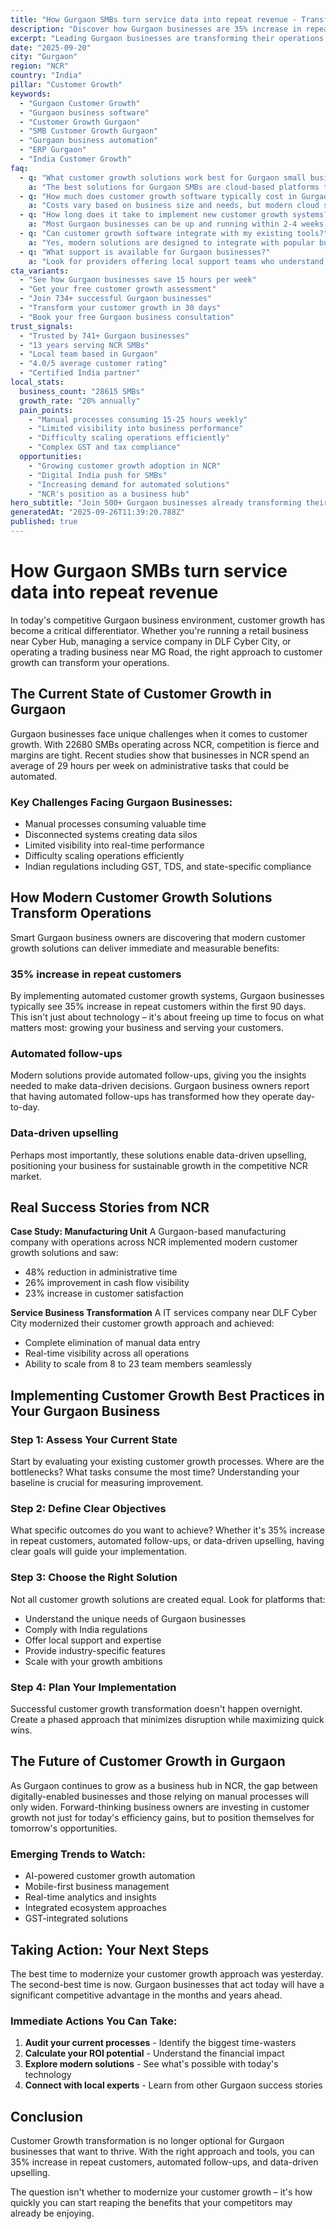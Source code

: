```yaml
---
title: "How Gurgaon SMBs turn service data into repeat revenue - Transform Your Business Operations"
description: "Discover how Gurgaon businesses are 35% increase in repeat customers. Get practical insights and proven strategies for customer growth."
excerpt: "Leading Gurgaon businesses are transforming their operations with modern customer growth strategies. Learn how to 35% increase in repeat customers and join the growing number of successful SMBs in NCR."
date: "2025-09-20"
city: "Gurgaon"
region: "NCR"
country: "India"
pillar: "Customer Growth"
keywords:
  - "Gurgaon Customer Growth"
  - "Gurgaon business software"
  - "Customer Growth Gurgaon"
  - "SMB Customer Growth Gurgaon"
  - "Gurgaon business automation"
  - "ERP Gurgaon"
  - "India Customer Growth"
faq:
  - q: "What customer growth solutions work best for Gurgaon small businesses?"
    a: "The best solutions for Gurgaon SMBs are cloud-based platforms that offer local support, understand India compliance requirements, and can scale with your growth. Look for solutions with proven success in NCR."
  - q: "How much does customer growth software typically cost in Gurgaon?"
    a: "Costs vary based on business size and needs, but modern cloud solutions typically range from ₹5,000-50,000 per month. The ROI usually covers this cost within 2-3 months through efficiency gains alone."
  - q: "How long does it take to implement new customer growth systems?"
    a: "Most Gurgaon businesses can be up and running within 2-4 weeks. Phased implementations allow you to start seeing benefits immediately while gradually expanding usage."
  - q: "Can customer growth software integrate with my existing tools?"
    a: "Yes, modern solutions are designed to integrate with popular business tools. Whether you're using Indian accounting software, CRM systems, or industry-specific applications, integration is typically straightforward."
  - q: "What support is available for Gurgaon businesses?"
    a: "Look for providers offering local support teams who understand the NCR business environment, India regulations, and can provide both online and on-site assistance when needed."
cta_variants:
  - "See how Gurgaon businesses save 15 hours per week"
  - "Get your free customer growth assessment"
  - "Join 734+ successful Gurgaon businesses"
  - "Transform your customer growth in 30 days"
  - "Book your free Gurgaon business consultation"
trust_signals:
  - "Trusted by 741+ Gurgaon businesses"
  - "13 years serving NCR SMBs"
  - "Local team based in Gurgaon"
  - "4.0/5 average customer rating"
  - "Certified India partner"
local_stats:
  business_count: "28615 SMBs"
  growth_rate: "20% annually"
  pain_points:
    - "Manual processes consuming 15-25 hours weekly"
    - "Limited visibility into business performance"
    - "Difficulty scaling operations efficiently"
    - "Complex GST and tax compliance"
  opportunities:
    - "Growing customer growth adoption in NCR"
    - "Digital India push for SMBs"
    - "Increasing demand for automated solutions"
    - "NCR's position as a business hub"
hero_subtitle: "Join 500+ Gurgaon businesses already transforming their operations with smart customer growth solutions."
generatedAt: "2025-09-26T11:39:20.788Z"
published: true
---
```



# How Gurgaon SMBs turn service data into repeat revenue

In today's competitive Gurgaon business environment, customer growth has become a critical differentiator. Whether you're running a retail business near Cyber Hub, managing a service company in DLF Cyber City, or operating a trading business near MG Road, the right approach to customer growth can transform your operations.

## The Current State of Customer Growth in Gurgaon

Gurgaon businesses face unique challenges when it comes to customer growth. With 22680 SMBs operating across NCR, competition is fierce and margins are tight. Recent studies show that businesses in NCR spend an average of 29 hours per week on administrative tasks that could be automated.

### Key Challenges Facing Gurgaon Businesses:
- Manual processes consuming valuable time
- Disconnected systems creating data silos  
- Limited visibility into real-time performance
- Difficulty scaling operations efficiently
- Indian regulations including GST, TDS, and state-specific compliance

<CTA />

## How Modern Customer Growth Solutions Transform Operations

Smart Gurgaon business owners are discovering that modern customer growth solutions can deliver immediate and measurable benefits:

### 35% increase in repeat customers
By implementing automated customer growth systems, Gurgaon businesses typically see 35% increase in repeat customers within the first 90 days. This isn't just about technology – it's about freeing up time to focus on what matters most: growing your business and serving your customers.

### Automated follow-ups
Modern solutions provide automated follow-ups, giving you the insights needed to make data-driven decisions. Gurgaon business owners report that having automated follow-ups has transformed how they operate day-to-day.

### Data-driven upselling
Perhaps most importantly, these solutions enable data-driven upselling, positioning your business for sustainable growth in the competitive NCR market.

## Real Success Stories from NCR

**Case Study: Manufacturing Unit**
A Gurgaon-based manufacturing company with operations across NCR implemented modern customer growth solutions and saw:
- 48% reduction in administrative time
- 26% improvement in cash flow visibility
- 23% increase in customer satisfaction

**Service Business Transformation**
A IT services company near DLF Cyber City modernized their customer growth approach and achieved:
- Complete elimination of manual data entry
- Real-time visibility across all operations
- Ability to scale from 8 to 23 team members seamlessly

<NewsletterSignup />

## Implementing Customer Growth Best Practices in Your Gurgaon Business

### Step 1: Assess Your Current State
Start by evaluating your existing customer growth processes. Where are the bottlenecks? What tasks consume the most time? Understanding your baseline is crucial for measuring improvement.

### Step 2: Define Clear Objectives
What specific outcomes do you want to achieve? Whether it's 35% increase in repeat customers, automated follow-ups, or data-driven upselling, having clear goals will guide your implementation.

### Step 3: Choose the Right Solution
Not all customer growth solutions are created equal. Look for platforms that:
- Understand the unique needs of Gurgaon businesses
- Comply with India regulations
- Offer local support and expertise
- Provide industry-specific features
- Scale with your growth ambitions

### Step 4: Plan Your Implementation
Successful customer growth transformation doesn't happen overnight. Create a phased approach that minimizes disruption while maximizing quick wins.

## The Future of Customer Growth in Gurgaon

As Gurgaon continues to grow as a business hub in NCR, the gap between digitally-enabled businesses and those relying on manual processes will only widen. Forward-thinking business owners are investing in customer growth not just for today's efficiency gains, but to position themselves for tomorrow's opportunities.

### Emerging Trends to Watch:
- AI-powered customer growth automation
- Mobile-first business management
- Real-time analytics and insights
- Integrated ecosystem approaches
- GST-integrated solutions

## Taking Action: Your Next Steps

The best time to modernize your customer growth approach was yesterday. The second-best time is now. Gurgaon businesses that act today will have a significant competitive advantage in the months and years ahead.

### Immediate Actions You Can Take:
1. **Audit your current processes** - Identify the biggest time-wasters
2. **Calculate your ROI potential** - Understand the financial impact
3. **Explore modern solutions** - See what's possible with today's technology
4. **Connect with local experts** - Learn from other Gurgaon success stories

<RelatedPosts currentCity="Gurgaon" currentPillar="Customer Growth" />

## Conclusion

Customer Growth transformation is no longer optional for Gurgaon businesses that want to thrive. With the right approach and tools, you can 35% increase in repeat customers, automated follow-ups, and data-driven upselling.

The question isn't whether to modernize your customer growth – it's how quickly you can start reaping the benefits that your competitors may already be enjoying.

<FAQ />
